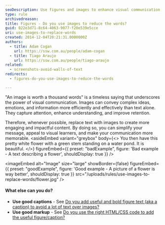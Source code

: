 ```yaml
---
seoDescription: Use figures and images to enhance visual communication and reduce unnecessary text.
type: rule
archivedreason:
title: Figures - Do you use images to reduce the words?
guid: 022e3d71-8c64-4063-9077-f20e539e5cce
uri: use-images-to-replace-words
created: 2014-12-04T20:21:31.0000000Z
authors:
  - title: Adam Cogan
    url: https://ssw.com.au/people/adam-cogan
  - title: Tiago Araujo
    url: https://ssw.com.au/people/tiago-araujo
related:
  - screenshots-avoid-walls-of-text
redirects:
  - figures-do-you-use-images-to-reduce-the-words

---
```


"An image is worth a thousand words" is a timeless saying that underscores the power of visual communication. Images can convey complex ideas, emotions, and information more efficiently and effectively than text alone. They capture attention, enhance understanding, and improve retention.

Therefore, whenever possible, replace text with images to create more engaging and impactful content. By doing so, you can simplify your message, appeal to visual learners, and make your communication more memorable.
<asideEmbed
  variant="greybox"
  body={<>
    You then have this pretty white flower with a green stem standing on a water pond. It is beautiful.
  </>}
  figureEmbed={{
    preset: "badExample",
    figure: 'Bad example - A text describing a flower',
    shouldDisplay: true
  }}
/>

<imageEmbed
  alt="Image"
  size="large"
  showBorder={false}
  figureEmbed={{
    preset: "goodExample",
    figure: 'Good example - A picture of a flower is way better',
    shouldDisplay: true
  }}
  src="/uploads/rules/use-images-to-replace-words/flower.jpg"
/>

#### What else can you do?

* **Use good captions** - See [Do you add useful and bold figure text (aka a caption) to avoid a lot of text over images?](/add-useful-and-concise-figure-captions)
* **Use good markup** - See [Do you use the right HTML/CSS code to add the useful figure/caption?](/use-the-right-html-figure-caption)